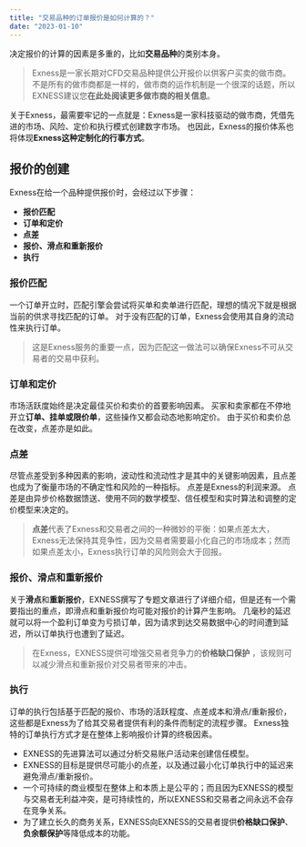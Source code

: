 ```yaml
---
title: "交易品种的订单报价是如何计算的？"
date: "2023-01-10"
---
```


<Ads></Ads> 

决定报价的计算的因素是多重的，比如**交易品种**的类别本身。

> Exness是一家长期对CFD交易品种提供公开报价以供客户买卖的做市商。 不是所有的做市商都是一样的，做市商的运作机制是一个很深的话题，所以EXNESS建议您**在此处阅读更多做市商的相关信息**。

关于Exness，最需要牢记的一点就是：Exness是一家科技驱动的做市商，凭借先进的市场、风险、定价和执行模式创建数字市场。 也因此，Exness的报价体系也将体现**Exness这种定制化的行事方式**。

## 报价的创建

Exness在给一个品种提供报价时，会经过以下步骤：

- **报价匹配**
- **订单和定价**
- **点差**
- **报价、滑点和重新报价**
- **执行**

### 报价匹配

一个订单开立时，匹配引擎会尝试将买单和卖单进行匹配，理想的情况下就是根据当前的供求寻找匹配的订单。 对于没有匹配的订单，Exness会使用其自身的流动性来执行订单。

> 这是Exness服务的重要一点，因为匹配这一做法可以确保Exness不可从交易者的交易中获利。

### 订单和定价

市场活跃度始终是决定最佳买价和卖价的首要影响因素。 买家和卖家都在不停地开立**订单、挂单或限价单**，这些操作又都会动态地影响定价。 由于买价和卖价总在改变，点差亦是如此。

### 点差

尽管点差受到多种因素的影响，波动性和流动性才是其中的关键影响因素，且点差也成为了衡量市场的不确定性和风险的一种指标。 点差是Exness的利润来源。 点差是由异步价格数据馈送、使用不同的数学模型、信任模型和实时算法和调整的定价模型来决定的。

> **点差**代表了Exness和交易者之间的一种微妙的平衡：如果点差太大，Exness无法保持其竞争性，因为交易者需要最小化自己的市场成本；然而如果点差太小，Exness执行订单的风险则会大于回报。

### 报价、滑点和重新报价

关于**滑点**和**重新报价**，EXNESS撰写了专题文章进行了详细介绍，但是还有一个需要指出的重点，即滑点和重新报价均可能对报价的计算产生影响。 几毫秒的延迟就可以将一个盈利订单变为亏损订单，因为请求到达交易数据中心的时间遭到延迟，所以订单执行也遭到了延迟。

> 在Exness，EXNESS提供可增强交易者竞争力的**价格缺口保护** ，该规则可以减少滑点和重新报价对交易者带来的冲击。

### 执行

订单的执行包括基于匹配的报价、市场的活跃程度、点差成本和滑点/重新报价，这些都是Exness为了给其交易者提供有利的条件而制定的流程步骤。 Exness独特的订单执行方式才是在整体上影响报价计算的终极因素。

- EXNESS的先进算法可以通过分析交易账户活动来创建信任模型。
- EXNESS的目标是提供尽可能小的点差，以及通过最小化订单执行中的延迟来避免滑点/重新报价。
- 一个可持续的商业模型在整体上和本质上是公平的；而且因为EXNESS的模型与交易者无利益冲突，是可持续性的，所以EXNESS和交易者之间永远不会存在竞争关系。
- 为了建立长久的商务关系，EXNESS向EXNESS的交易者提供**价格缺口保护**、 **负余额保护**等降低成本的功能。
